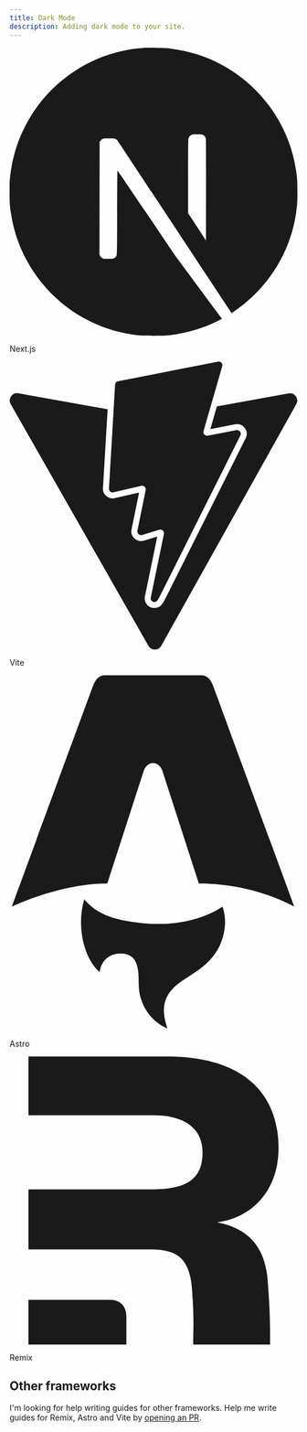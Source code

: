 ```yaml
---
title: Dark Mode
description: Adding dark mode to your site.
---
```


<div className="grid sm:grid-cols-2 gap-4 sm:gap-6">
  <LinkedCard href="/docs/dark-mode/next">
    <svg
      role="img"
      viewBox="0 0 24 24"
      xmlns="http://www.w3.org/2000/svg"
      className="w-10 h-10"
      fill="currentColor"
    >
      <title>Next.js</title>
      <path d="M11.5725 0c-.1763 0-.3098.0013-.3584.0067-.0516.0053-.2159.021-.3636.0328-3.4088.3073-6.6017 2.1463-8.624 4.9728C1.1004 6.584.3802 8.3666.1082 10.255c-.0962.659-.108.8537-.108 1.7474s.012 1.0884.108 1.7476c.652 4.506 3.8591 8.2919 8.2087 9.6945.7789.2511 1.6.4223 2.5337.5255.3636.04 1.9354.04 2.299 0 1.6117-.1783 2.9772-.577 4.3237-1.2643.2065-.1056.2464-.1337.2183-.1573-.0188-.0139-.8987-1.1938-1.9543-2.62l-1.919-2.592-2.4047-3.5583c-1.3231-1.9564-2.4117-3.556-2.4211-3.556-.0094-.0026-.0187 1.5787-.0235 3.509-.0067 3.3802-.0093 3.5162-.0516 3.596-.061.115-.108.1618-.2064.2134-.075.0374-.1408.0445-.495.0445h-.406l-.1078-.068a.4383.4383 0 01-.1572-.1712l-.0493-.1056.0053-4.703.0067-4.7054.0726-.0915c.0376-.0493.1174-.1125.1736-.143.0962-.047.1338-.0517.5396-.0517.4787 0 .5584.0187.6827.1547.0353.0377 1.3373 1.9987 2.895 4.3608a10760.433 10760.433 0 004.7344 7.1706l1.9002 2.8782.096-.0633c.8518-.5536 1.7525-1.3418 2.4657-2.1627 1.5179-1.7429 2.4963-3.868 2.8247-6.134.0961-.6591.1078-.854.1078-1.7475 0-.8937-.012-1.0884-.1078-1.7476-.6522-4.506-3.8592-8.2919-8.2087-9.6945-.7672-.2487-1.5836-.42-2.4985-.5232-.169-.0176-1.0835-.0366-1.6123-.037zm4.0685 7.217c.3473 0 .4082.0053.4857.047.1127.0562.204.1642.237.2767.0186.061.0234 1.3653.0186 4.3044l-.0067 4.2175-.7436-1.14-.7461-1.14v-3.066c0-1.982.0093-3.0963.0234-3.1502.0375-.1313.1196-.2346.2323-.2955.0961-.0494.1313-.054.4997-.054z" />
    </svg>
    <p className="font-medium mt-2">Next.js</p>
  </LinkedCard>
  <LinkedCard href="/docs/dark-mode/vite">
    <svg
      role="img"
      viewBox="0 0 24 24"
      xmlns="http://www.w3.org/2000/svg"
      className="w-10 h-10"
      fill="currentColor"
    >
      <title>Vite</title>
      <path d="m8.286 10.578.512-8.657a.306.306 0 0 1 .247-.282L17.377.006a.306.306 0 0 1 .353.385l-1.558 5.403a.306.306 0 0 0 .352.385l2.388-.46a.306.306 0 0 1 .332.438l-6.79 13.55-.123.19a.294.294 0 0 1-.252.14c-.177 0-.35-.152-.305-.369l1.095-5.301a.306.306 0 0 0-.388-.355l-1.433.435a.306.306 0 0 1-.389-.354l.69-3.375a.306.306 0 0 0-.37-.36l-2.32.536a.306.306 0 0 1-.374-.316zm14.976-7.926L17.284 3.74l-.544 1.887 2.077-.4a.8.8 0 0 1 .84.369.8.8 0 0 1 .034.783L12.9 19.93l-.013.025-.015.023-.122.19a.801.801 0 0 1-.672.37.826.826 0 0 1-.634-.302.8.8 0 0 1-.16-.67l1.029-4.981-1.12.34a.81.81 0 0 1-.86-.262.802.802 0 0 1-.165-.67l.63-3.08-2.027.468a.808.808 0 0 1-.768-.233.81.81 0 0 1-.217-.6l.389-6.57-7.44-1.33a.612.612 0 0 0-.64.906L11.58 23.691a.612.612 0 0 0 1.066-.004l11.26-20.135a.612.612 0 0 0-.644-.9z" />
    </svg>
    <p className="font-medium mt-2">Vite</p>
  </LinkedCard>
  <LinkedCard href="/docs/dark-mode/astro">
    <svg
      role="img"
      viewBox="0 0 64 79"
      xmlns="http://www.w3.org/2000/svg"
      className="w-10 h-10"
      fill="currentColor"
    >
      <path d="M19.9924 65.9282C16.1165 62.432 14.9851 55.0859 16.5999 49.7638C19.3998 53.1193 23.2793 54.1822 27.2977 54.7822C33.5013 55.7081 39.5937 55.3618 45.3565 52.5637C46.0158 52.2434 46.625 51.8174 47.3454 51.386C47.8861 52.9341 48.0268 54.497 47.838 56.0877C47.3787 59.9617 45.4251 62.9542 42.3177 65.2227C41.0752 66.13 39.7604 66.9411 38.4771 67.7967C34.5346 70.4262 33.4679 73.5095 34.9494 77.9946C34.9846 78.1038 35.0161 78.2131 35.0957 78.4797C33.0828 77.5909 31.6124 76.2965 30.4921 74.5946C29.3088 72.7984 28.7458 70.8114 28.7162 68.6615C28.7014 67.6152 28.7014 66.5597 28.5588 65.5282C28.2107 63.0135 27.0144 61.8876 24.7608 61.8227C22.4479 61.7561 20.6183 63.1672 20.1331 65.3893C20.0961 65.5597 20.0424 65.7282 19.9887 65.9263L19.9924 65.9282Z" />
      <path d="M0.5 51.3932C0.5 51.3932 11.0979 46.2433 21.7254 46.2433L29.7382 21.5069C30.0381 20.3106 30.9141 19.4977 31.9029 19.4977C32.8918 19.4977 33.7677 20.3106 34.0677 21.5069L42.0804 46.2433C54.6672 46.2433 63.3058 51.3932 63.3058 51.3932C63.3058 51.3932 45.3044 2.47586 45.2692 2.37772C44.7526 0.931458 43.8804 0 42.7045 0H21.1032C19.9273 0 19.0903 0.931458 18.5384 2.37772C18.4995 2.47401 0.5 51.3932 0.5 51.3932Z" />
    </svg>
    <p className="font-medium mt-2">Astro</p>
  </LinkedCard>
  <LinkedCard href="/docs/dark-mode/remix">
    <svg
      role="img"
      viewBox="0 0 24 24"      
      xmlns="http://www.w3.org/2000/svg"
      className="w-10 h-10"
      fill="currentColor"
    >
      <title>Remix</title>
      <path d="M21.511 18.508c.216 2.773.216 4.073.216 5.492H15.31c0-.309.006-.592.011-.878.018-.892.036-1.821-.109-3.698-.19-2.747-1.374-3.358-3.55-3.358H1.574v-5h10.396c2.748 0 4.122-.835 4.122-3.049 0-1.946-1.374-3.125-4.122-3.125H1.573V0h11.541c6.221 0 9.313 2.938 9.313 7.632 0 3.511-2.176 5.8-5.114 6.182 2.48.497 3.93 1.909 4.198 4.694ZM1.573 24v-3.727h6.784c1.133 0 1.379.84 1.379 1.342V24Z" />
    </svg>
    <p className="font-medium mt-2">Remix</p>
  </LinkedCard>
</div>

## Other frameworks

I'm looking for help writing guides for other frameworks. Help me write guides for Remix, Astro and Vite by [opening an PR](https://github.com/shadcn/ui).
